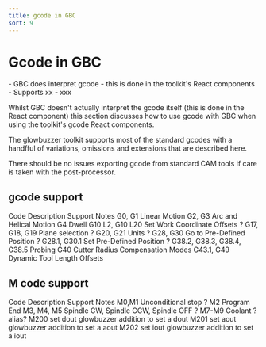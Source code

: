 ```yaml
---
title: gcode in GBC
sort: 9
---
```


# Gcode in GBC

<Tldr>
    - GBC does interpret gcode - this is done in the toolkit's React components
    - Supports xx
    - xxx
</Tldr>

Whilst GBC doesn't actually interpret the gcode itself (this is done in the React component) this section discusses how to use gcode with GBC when using the toolkit's gcode React components.

The glowbuzzer toolkit supports most of the standard gcodes with a handfful of variations, omissions and extensions that are described here.

There should be no issues exporting gcode from standard CAM tools if care is taken with the post-processor.

## gcode support

<BogStandardHeaderRow>
    <BogStandardCol span={5}>
        Code
    </BogStandardCol>
    <BogStandardCol span={8}>
        Description
    </BogStandardCol>
    <BogStandardCol span={2}>
        Support
    </BogStandardCol>
    <BogStandardCol span={9}>
        Notes
    </BogStandardCol>
</BogStandardHeaderRow>

<BogStandardRow>
    <BogStandardCol span={5}>
        G0, G1
    </BogStandardCol>
    <BogStandardCol span={8}>
        Linear Motion
    </BogStandardCol>
    <BogStandardCol span={2}>
        <CheckCircleOutlined/>
    </BogStandardCol>
    <BogStandardCol span={9}>
    </BogStandardCol>
</BogStandardRow>



<BogStandardRow>
    <BogStandardCol span={5}>
        G2, G3
    </BogStandardCol>
    <BogStandardCol span={8}>
        Arc and Helical Motion
    </BogStandardCol>
    <BogStandardCol span={2}>
        <CheckCircleOutlined/>
    </BogStandardCol>
    <BogStandardCol span={9}>
    </BogStandardCol>
</BogStandardRow>

<BogStandardRow>
    <BogStandardCol span={5}>
        G4
    </BogStandardCol>
    <BogStandardCol span={8}>
        Dwell
    </BogStandardCol>
    <BogStandardCol span={2}>
        <CheckCircleOutlined/>
    </BogStandardCol>
    <BogStandardCol span={9}>
    </BogStandardCol>
</BogStandardRow>

<BogStandardRow>
    <BogStandardCol span={5}>
        G10 L2, G10 L20
    </BogStandardCol>
    <BogStandardCol span={8}>
        Set Work Coordinate Offsets
    </BogStandardCol>
    <BogStandardCol span={2}>
        ?
    </BogStandardCol>
    <BogStandardCol span={9}>
    </BogStandardCol>
</BogStandardRow>


<BogStandardRow>
    <BogStandardCol span={5}>
        G17, G18, G19
    </BogStandardCol>
    <BogStandardCol span={8}>
        Plane selection
    </BogStandardCol>
    <BogStandardCol span={2}>
        ?
    </BogStandardCol>
    <BogStandardCol span={9}>
    </BogStandardCol>
</BogStandardRow>


<BogStandardRow>
    <BogStandardCol span={5}>
        G20, G21
    </BogStandardCol>
    <BogStandardCol span={8}>
        Units
    </BogStandardCol>
    <BogStandardCol span={2}>
        ?
    </BogStandardCol>
    <BogStandardCol span={9}>
    </BogStandardCol>
</BogStandardRow>

<BogStandardRow>
    <BogStandardCol span={5}>
        G28, G30
    </BogStandardCol>
    <BogStandardCol span={8}>
        Go to Pre-Defined Position
    </BogStandardCol>
    <BogStandardCol span={2}>
?
    </BogStandardCol>
    <BogStandardCol span={9}>
    </BogStandardCol>
</BogStandardRow>


<BogStandardRow>
    <BogStandardCol span={5}>
        G28.1, G30.1
    </BogStandardCol>
    <BogStandardCol span={8}>
        Set Pre-Defined Position
    </BogStandardCol>
    <BogStandardCol span={2}>
?
    </BogStandardCol>
    <BogStandardCol span={9}>
    </BogStandardCol>
</BogStandardRow>


<BogStandardRow>
    <BogStandardCol span={5}>
        G38.2, G38.3, G38.4, G38.5
    </BogStandardCol>
    <BogStandardCol span={8}>
        Probing
    </BogStandardCol>
    <BogStandardCol span={2}>
        <CloseCircleOutlined/>
    </BogStandardCol>
    <BogStandardCol span={9}>
    </BogStandardCol>
</BogStandardRow>


<BogStandardRow>
    <BogStandardCol span={5}>
        G40
    </BogStandardCol>
    <BogStandardCol span={8}>
        Cutter Radius Compensation Modes
    </BogStandardCol>
    <BogStandardCol span={2}>
        <CloseCircleOutlined/>
    </BogStandardCol>
    <BogStandardCol span={9}>
    </BogStandardCol>
</BogStandardRow>


<BogStandardRow>
    <BogStandardCol span={5}>
        G43.1, G49
    </BogStandardCol>
    <BogStandardCol span={8}>
        Dynamic Tool Length Offsets
    </BogStandardCol>
    <BogStandardCol span={2}>
        <CheckCircleOutlined/>
    </BogStandardCol>
    <BogStandardCol span={9}>
    </BogStandardCol>
</BogStandardRow>

## M code support


<BogStandardHeaderRow>
    <BogStandardCol span={5}>
        Code
    </BogStandardCol>
    <BogStandardCol span={8}>
        Description
    </BogStandardCol>
    <BogStandardCol span={2}>
        Support
    </BogStandardCol>
    <BogStandardCol span={9}>
        Notes
    </BogStandardCol>
</BogStandardHeaderRow>

<BogStandardRow>
    <BogStandardCol span={5}>
        M0,M1
    </BogStandardCol>
    <BogStandardCol span={8}>
        Unconditional stop
    </BogStandardCol>
    <BogStandardCol span={2}>
        ?
    </BogStandardCol>
    <BogStandardCol span={9}>
    </BogStandardCol>
</BogStandardRow>


<BogStandardRow>
    <BogStandardCol span={5}>
        M2
    </BogStandardCol>
    <BogStandardCol span={8}>
        Program End
    </BogStandardCol>
    <BogStandardCol span={2}>
        <CheckCircleOutlined/>
    </BogStandardCol>
    <BogStandardCol span={9}>
    </BogStandardCol>
</BogStandardRow>


<BogStandardRow>
    <BogStandardCol span={5}>
        M3, M4, M5
    </BogStandardCol>
    <BogStandardCol span={8}>
        Spindle CW, Spindle CCW, Spindle OFF
    </BogStandardCol>
    <BogStandardCol span={2}>
        ?
    </BogStandardCol>
    <BogStandardCol span={9}>
    </BogStandardCol>
</BogStandardRow>


<BogStandardRow>
    <BogStandardCol span={5}>
        M7-M9
    </BogStandardCol>
    <BogStandardCol span={8}>
        Coolant
    </BogStandardCol>
    <BogStandardCol span={2}>
        ?
    </BogStandardCol>
    <BogStandardCol span={9}>
        alias?
    </BogStandardCol>
</BogStandardRow>

<BogStandardRow>
    <BogStandardCol span={5}>
        M200
    </BogStandardCol>
    <BogStandardCol span={8}>
        set dout
    </BogStandardCol>
    <BogStandardCol span={2}>
        <CheckCircleOutlined/>
    </BogStandardCol>
    <BogStandardCol span={9}>
        glowbuzzer addition to set a dout
    </BogStandardCol>
</BogStandardRow>

<BogStandardRow>
    <BogStandardCol span={5}>
        M201
    </BogStandardCol>
    <BogStandardCol span={8}>
        set aout
    </BogStandardCol>
    <BogStandardCol span={2}>
        <CheckCircleOutlined/>
    </BogStandardCol>
    <BogStandardCol span={9}>
        glowbuzzer addition to set a aout
    </BogStandardCol>
</BogStandardRow>

<BogStandardRow>
    <BogStandardCol span={5}>
        M202
    </BogStandardCol>
    <BogStandardCol span={8}>
        set iout
    </BogStandardCol>
    <BogStandardCol span={2}>
        <CheckCircleOutlined/>
    </BogStandardCol>
    <BogStandardCol span={9}>
        glowbuzzer addition to set a iout
    </BogStandardCol>
</BogStandardRow>


